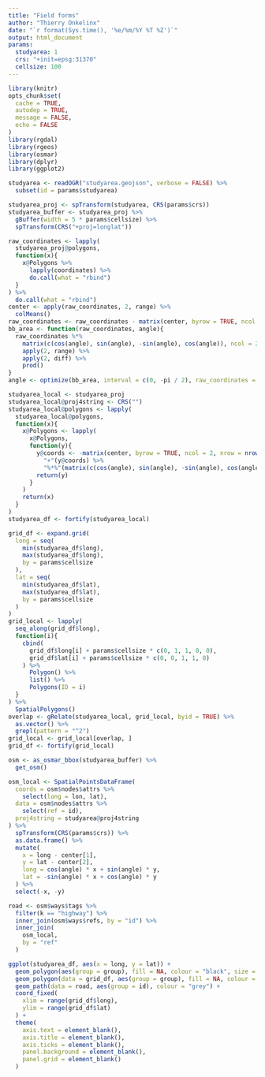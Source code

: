 ```yaml
---
title: "Field forms"
author: "Thierry Onkelinx"
date: "`r format(Sys.time(), '%e/%m/%Y %T %Z')`"
output: html_document
params:
  studyarea: 1
  crs: "+init=epsg:31370"
  cellsize: 100
---
```


```r
library(knitr)
opts_chunk$set(
  cache = TRUE,
  autodep = TRUE,
  message = FALSE,
  echo = FALSE
)
library(rgdal)
library(rgeos)
library(osmar)
library(dplyr)
library(ggplot2)
```

```r
studyarea <- readOGR("studyarea.geojson", verbose = FALSE) %>%
  subset(id = params$studyarea)
```

```r
studyarea_proj <- spTransform(studyarea, CRS(params$crs))
studyarea_buffer <- studyarea_proj %>%
  gBuffer(width = 5 * params$cellsize) %>%
  spTransform(CRS("+proj=longlat"))
```

```r
raw_coordinates <- lapply(
  studyarea_proj@polygons,
  function(x){
    x@Polygons %>%
      lapply(coordinates) %>%
      do.call(what = "rbind")
  }
) %>%
  do.call(what = "rbind")
center <- apply(raw_coordinates, 2, range) %>%
  colMeans()
raw_coordinates <- raw_coordinates - matrix(center, byrow = TRUE, ncol = 2, nrow = nrow(raw_coordinates))
bb_area <- function(raw_coordinates, angle){
  raw_coordinates %*%
    matrix(c(cos(angle), sin(angle), -sin(angle), cos(angle)), ncol = 2) %>%
    apply(2, range) %>%
    apply(2, diff) %>%
    prod()
}
angle <- optimize(bb_area, interval = c(0, -pi / 2), raw_coordinates = raw_coordinates)$minimum
```

```r
studyarea_local <- studyarea_proj
studyarea_local@proj4string <- CRS("")
studyarea_local@polygons <- lapply(
  studyarea_local@polygons,
  function(x){
    x@Polygons <- lapply(
      x@Polygons,
      function(y){
        y@coords <- -matrix(center, byrow = TRUE, ncol = 2, nrow = nrow(y@coords)) %>%
          "+"(y@coords) %>%
          "%*%"(matrix(c(cos(angle), sin(angle), -sin(angle), cos(angle)), ncol = 2))
        return(y)
      }
    )
    return(x)
  }
)
studyarea_df <- fortify(studyarea_local)
```

```r
grid_df <- expand.grid(
  long = seq(
    min(studyarea_df$long),
    max(studyarea_df$long),
    by = params$cellsize
  ),
  lat = seq(
    min(studyarea_df$lat),
    max(studyarea_df$lat),
    by = params$cellsize
  )
)
grid_local <- lapply(
  seq_along(grid_df$long), 
  function(i){
    cbind(
      grid_df$long[i] + params$cellsize * c(0, 1, 1, 0, 0),
      grid_df$lat[i] + params$cellsize * c(0, 0, 1, 1, 0)
    ) %>%
      Polygon() %>%
      list() %>%
      Polygons(ID = i)
  }
) %>%
  SpatialPolygons()
overlap <- gRelate(studyarea_local, grid_local, byid = TRUE) %>%
  as.vector() %>%
  grepl(pattern = "^2")
grid_local <- grid_local[overlap, ]
grid_df <- fortify(grid_local)
```

```r
osm <- as_osmar_bbox(studyarea_buffer) %>%
  get_osm()
```

```r
osm_local <- SpatialPointsDataFrame(
  coords = osm$nodes$attrs %>%
    select(long = lon, lat), 
  data = osm$nodes$attrs %>%
    select(ref = id), 
  proj4string = studyarea@proj4string
) %>%
  spTransform(CRS(params$crs)) %>%
  as.data.frame() %>%
  mutate(
    x = long - center[1], 
    y = lat - center[2],
    long = cos(angle) * x + sin(angle) * y,
    lat = -sin(angle) * x + cos(angle) * y
  ) %>%
  select(-x, -y)
```

```r
road <- osm$ways$tags %>%
  filter(k == "highway") %>%
  inner_join(osm$ways$refs, by = "id") %>%
  inner_join(
    osm_local, 
    by = "ref"
  )
```

```r
ggplot(studyarea_df, aes(x = long, y = lat)) +
  geom_polygon(aes(group = group), fill = NA, colour = "black", size = 2) +
  geom_polygon(data = grid_df, aes(group = group), fill = NA, colour = "black") +
  geom_path(data = road, aes(group = id), colour = "grey") +
  coord_fixed(
    xlim = range(grid_df$long),
    ylim = range(grid_df$lat)
  ) +
  theme(
    axis.text = element_blank(), 
    axis.title = element_blank(),
    axis.ticks = element_blank(),
    panel.background = element_blank(),
    panel.grid = element_blank()
  )
```
